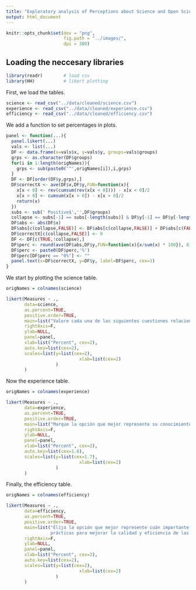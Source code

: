 ```yaml
---
title: "Exploratory analysis of Perceptions about Science and Open Science"
output: html_document
---
```


```r
knitr::opts_chunk$set(dev = "png",
                      fig.path = "../images/",
                      dpi = 300)
```

## Loading the neccesary libraries
```r
library(readr)        # load csv
library(HH)           # likert plotting
```

First, we load the tables.
```r
science <- read_csv("../data/cleaned/science.csv")
experience <- read_csv("../data/cleaned/experience.csv")
efficiency <- read_csv("../data/cleaned/efficiency.csv")
```

We add a function to set percentages in plots.
```r
panel <- function(...){
  panel.likert(...)
  vals <- list(...)
  DF <- data.frame(x=vals$x, y=vals$y, groups=vals$groups)
  grps <- as.character(DF$groups)
  for(i in 1:length(origNames)){
    grps <- sub(paste0('^',origNames[i]),i,grps)
  }
  DF <- DF[order(DF$y,grps),]
  DF$correctX <- ave(DF$x,DF$y,FUN=function(x){
    x[x < 0] <- rev(cumsum(rev(x[x < 0]))) - x[x < 0]/2
    x[x > 0] <- cumsum(x[x > 0]) - x[x > 0]/2
    return(x)
  })
  subs <- sub(' Positive$','',DF$groups)
  collapse <- subs[-1] == subs[-length(subs)] & DF$y[-1] == DF$y[-length(DF$y)]
  DF$abs <- abs(DF$x)
  DF$abs[c(collapse,FALSE)] <- DF$abs[c(collapse,FALSE)] + DF$abs[c(FALSE,collapse)]
  DF$correctX[c(collapse,FALSE)] <- 0
  DF <- DF[c(TRUE,!collapse),]
  DF$perc <- round(ave(DF$abs,DF$y,FUN=function(x){x/sum(x) * 100}), 0)
  DF$perc <- paste0(DF$perc,'%')
  DF$perc[DF$perc == "0%"] <- ""
  panel.text(x=DF$correctX, y=DF$y, label=DF$perc, cex=1)
}
```

We start by plotting the science table.
```r

origNames = colnames(science)

likert(Measures ~ .,
       data=science,
       as.percent=TRUE,
       positive.order=TRUE,
       main=list("Valore cada una de las siguientes cuestiones relacionadas con su opinión sobre la ciencia", cex=3),
       rightAxis=F,
       ylab=NULL,
       panel=panel,
       xlab=list("Percent", cex=2),
       auto.key=list(cex=2),
       scales=list(y=list(cex=2),
                            xlab=list(cex=2)
                   )
       )
```

Now the experience table.
```r

origNames = colnames(experience)

likert(Measures ~ .,
       data=experience,
       as.percent=TRUE,
       positive.order=TRUE,
       main=list("Marque la opción que mejor represente su conocimiento y experiencia con cada práctica en los últimos 5 (cinco) años", cex=3),
       rightAxis=F,
       ylab=NULL,
       panel=panel,
       xlab=list("Percent", cex=2),
       auto.key=list(cex=1.6),
       scales=list(y=list(cex=1.7),
                            xlab=list(cex=2)
                   )
       )
```

Finally, the efficiency table.
```r

origNames = colnames(efficiency)

likert(Measures ~ .,
       data=efficiency,
       as.percent=TRUE,
       positive.order=TRUE,
       main=list("Elija la opción que mejor represente cuán importante considera que es cada una de las siguientes 
                 prácticas para mejorar la calidad y eficiencia de las investigaciones en su campo", cex=3),
       rightAxis=F,
       ylab=NULL,
       panel=panel,
       xlab=list("Percent", cex=2),
       auto.key=list(cex=2),
       scales=list(y=list(cex=2),
                            xlab=list(cex=2)
                   )
       )
```
